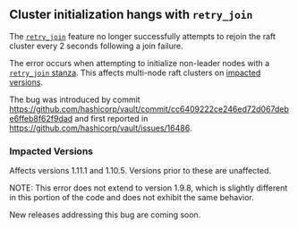 ## Cluster initialization hangs with `retry_join`

The
[`retry_join`](/docs/concepts/integrated-storage/index#retry_join-configuration)
feature no longer successfully attempts to rejoin the raft cluster every 2
seconds following a join failure.

The error occurs when attempting to initialize non-leader nodes with a
[`retry_join` stanza](/docs/configuration/storage/raft/#retry_join-stanza). This
affects multi-node raft clusters on [impacted versions](#impacted-versions).

The bug was introduced by commit
https://github.com/hashicorp/vault/commit/cc6409222ce246ed72d067debe6ffeb8f62f9dad
and first reported in https://github.com/hashicorp/vault/issues/16486.

### Impacted Versions

Affects versions 1.11.1 and 1.10.5.  Versions prior to these are unaffected.

NOTE: This error does not extend to version 1.9.8, which is slightly different
in this portion of the code and does not exhibit the same behavior.

New releases addressing this bug are coming soon.
